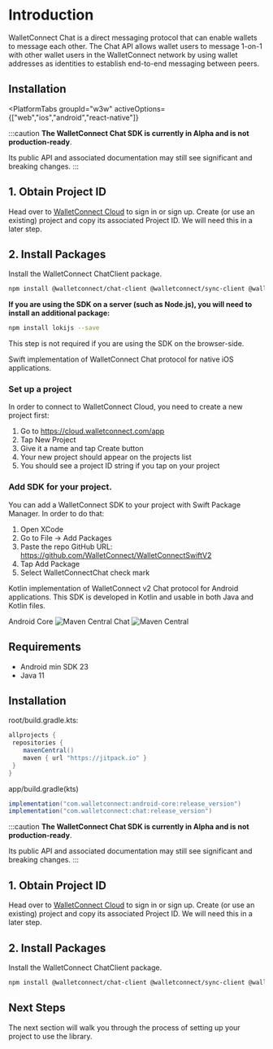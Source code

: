 
# Introduction

WalletConnect Chat is a direct messaging protocol that can enable wallets to message each other. 
The Chat API allows wallet users to message 1-on-1 with other wallet users in the WalletConnect network by using wallet addresses as identities to establish end-to-end messaging between peers.

<CloudBanner />

## Installation

<PlatformTabs
	groupId="w3w"
	activeOptions={["web","ios","android","react-native"]}
>
<PlatformTabItem value="web">

:::caution
**The WalletConnect Chat SDK is currently in Alpha and is not production-ready**.

Its public API and associated documentation may still see significant and breaking changes.
:::

## 1. Obtain Project ID

Head over to [WalletConnect Cloud](https://cloud.walletconnect.com/) to sign in or sign up. Create (or use an existing) project and copy its associated Project ID. We will need this in a later step.

## 2. Install Packages

Install the WalletConnect ChatClient package.

```bash npm2yarn
npm install @walletconnect/chat-client @walletconnect/sync-client @walletconnect/core
```

**If you are using the SDK on a server (such as Node.js), you will need to install an additional package:**

```bash npm2yarn
npm install lokijs --save
```

This step is not required if you are using the SDK on the browser-side.
</PlatformTabItem>
<PlatformTabItem value="ios">

Swift implementation of WalletConnect Chat protocol for native iOS applications.

### Set up a project

In order to connect to WalletConnect Cloud, you need to create a new project first:

1. Go to https://cloud.walletconnect.com/app
2. Tap New Project
3. Give it a name and tap Create button
4. Your new project should appear on the projects list
5. You should see a project ID string if you tap on your project

### Add SDK for your project.

You can add a WalletConnect SDK to your project with Swift Package Manager. In order to do that:

1. Open XCode
2. Go to File -> Add Packages
3. Paste the repo GitHub URL: https://github.com/WalletConnect/WalletConnectSwiftV2
4. Tap Add Package
5. Select WalletConnectChat check mark

</PlatformTabItem>
<PlatformTabItem value="android">

Kotlin implementation of WalletConnect v2 Chat protocol for Android applications. This SDK is developed in Kotlin and usable in both Java and Kotlin files.

Android Core ![Maven Central](https://img.shields.io/maven-central/v/com.walletconnect/android-core)
Chat ![Maven Central](https://img.shields.io/maven-central/v/com.walletconnect/chat)

## Requirements

* Android min SDK 23
* Java 11

## Installation
root/build.gradle.kts:
```gradle
allprojects {
 repositories {
    mavenCentral()
    maven { url "https://jitpack.io" }
 }
}
```

app/build.gradle(kts)

```gradle
implementation("com.walletconnect:android-core:release_version")
implementation("com.walletconnect:chat:release_version")
```

</PlatformTabItem>
<PlatformTabItem value="react-native">

:::caution
**The WalletConnect Chat SDK is currently in Alpha and is not production-ready**.

Its public API and associated documentation may still see significant and breaking changes.
:::

## 1. Obtain Project ID

Head over to [WalletConnect Cloud](https://cloud.walletconnect.com/) to sign in or sign up. Create (or use an existing) project and copy its associated Project ID. We will need this in a later step.

## 2. Install Packages

Install the WalletConnect ChatClient package.

```bash npm2yarn
npm install @walletconnect/chat-client @walletconnect/sync-client @walletconnect/core
```
</PlatformTabItem>
</PlatformTabs>

## Next Steps

The next section will walk you through the process of setting up your project to use the library.